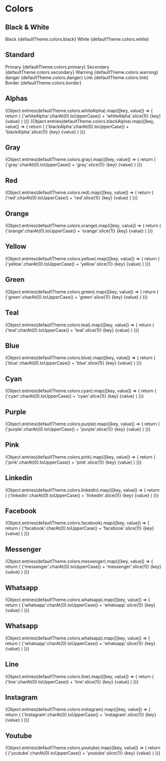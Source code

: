 
<Meta title='Documents / Theme / Colors' />

# Colors

## Black & White

<Provider>
  <Grid templateColumns='repeat(3, 1fr)' my='md' gap='md'>
    <HStack>
      <Box bg='black' minW='12' minH='12' rounded='md' boxShadow='inner'></Box>
      <VStack gap='0.5'>
        <Text fontWeight='semibold' noOfLines={1}>
          Black
        </Text>
        <Text noOfLines={1}>{defaultTheme.colors.black}</Text>
      </VStack>
    </HStack>
    <HStack>
      <Box bg='White' minW='12' minH='12' rounded='md' boxShadow='inner'></Box>
      <VStack gap='0.5'>
        <Text fontWeight='semibold' noOfLines={1}>
          White
        </Text>
        <Text noOfLines={1}>{defaultTheme.colors.white}</Text>
      </VStack>
    </HStack>
  </Grid>
</Provider>

## Standard

<Provider>
  <Grid templateColumns='repeat(3, 1fr)' my='md' gap='md'>
    <HStack>
      <Box bg='primary' minW='12' minH='12' rounded='md' boxShadow='inner'></Box>
      <VStack gap='0.5'>
        <Text fontWeight='semibold' noOfLines={1}>
          Primary
        </Text>
        <Text noOfLines={1}>{defaultTheme.colors.primary}</Text>
      </VStack>
    </HStack>
    <HStack>
      <Box bg='secondary' minW='12' minH='12' rounded='md' boxShadow='inner'></Box>
      <VStack gap='0.5'>
        <Text fontWeight='semibold' noOfLines={1}>
          Secondary
        </Text>
        <Text noOfLines={1}>{defaultTheme.colors.secondary}</Text>
      </VStack>
    </HStack>
    <HStack>
      <Box bg='warning' minW='12' minH='12' rounded='md' boxShadow='inner'></Box>
      <VStack gap='0.5'>
        <Text fontWeight='semibold' noOfLines={1}>
          Warning
        </Text>
        <Text noOfLines={1}>{defaultTheme.colors.warning}</Text>
      </VStack>
    </HStack>
    <HStack>
      <Box bg='danger' minW='12' minH='12' rounded='md' boxShadow='inner'></Box>
      <VStack gap='0.5'>
        <Text fontWeight='semibold' noOfLines={1}>
          danger
        </Text>
        <Text noOfLines={1}>{defaultTheme.colors.danger}</Text>
      </VStack>
    </HStack>
    <HStack>
      <Box bg='link' minW='12' minH='12' rounded='md' boxShadow='inner'></Box>
      <VStack gap='0.5'>
        <Text fontWeight='semibold' noOfLines={1}>
          Link
        </Text>
        <Text noOfLines={1}>{defaultTheme.colors.link}</Text>
      </VStack>
    </HStack>
    <HStack>
      <Box bg='border' minW='12' minH='12' rounded='md' boxShadow='inner'></Box>
      <VStack gap='0.5'>
        <Text fontWeight='semibold' noOfLines={1}>
          Border
        </Text>
        <Text noOfLines={1}>{defaultTheme.colors.border}</Text>
      </VStack>
    </HStack>
  </Grid>
</Provider>

## Alphas

<Provider>
  <Grid templateColumns='repeat(3, 1fr)' my='md' gap='md'>
    {Object.entries(defaultTheme.colors.whiteAlpha).map(([key, value]) => {
      return (
        <HStack key={key}>
          <Box bg={`whiteAlpha.${key}`} minW='12' minH='12' rounded='md' boxShadow='inner'></Box>
          <VStack gap='0.5'>
            <Text fontWeight='semibold' noOfLines={1}>
              {'whiteAlpha'.charAt(0).toUpperCase() + 'whiteAlpha'.slice(1)} {key}
            </Text>
            <Text noOfLines={1}>{value}</Text>
          </VStack>
        </HStack>
      )
    })}
    {Object.entries(defaultTheme.colors.blackAlpha).map(([key, value]) => {
      return (
        <HStack key={key}>
          <Box bg={`blackAlpha.${key}`} minW='12' minH='12' rounded='md' boxShadow='inner'></Box>
          <VStack gap='0.5'>
            <Text fontWeight='semibold' noOfLines={1}>
              {'blackAlpha'.charAt(0).toUpperCase() + 'blackAlpha'.slice(1)} {key}
            </Text>
            <Text noOfLines={1}>{value}</Text>
          </VStack>
        </HStack>
      )
    })}
  </Grid>
</Provider>

## Gray

<Provider>
  <Grid templateColumns='repeat(3, 1fr)' my='md' gap='md'>
    {Object.entries(defaultTheme.colors.gray).map(([key, value]) => {
      return (
        <HStack key={key}>
          <Box bg={`gray.${key}`} minW='12' minH='12' rounded='md' boxShadow='inner'></Box>
          <VStack gap='0.5'>
            <Text fontWeight='semibold' noOfLines={1}>
              {'gray'.charAt(0).toUpperCase() + 'gray'.slice(1)} {key}
            </Text>
            <Text noOfLines={1}>{value}</Text>
          </VStack>
        </HStack>
      )
    })}
  </Grid>
</Provider>

## Red

<Provider>
  <Grid templateColumns='repeat(3, 1fr)' my='md' gap='md'>
    {Object.entries(defaultTheme.colors.red).map(([key, value]) => {
      return (
        <HStack key={key}>
          <Box bg={`red.${key}`} minW='12' minH='12' rounded='md' boxShadow='inner'></Box>
          <VStack gap='0.5'>
            <Text fontWeight='semibold' noOfLines={1}>
              {'red'.charAt(0).toUpperCase() + 'red'.slice(1)} {key}
            </Text>
            <Text noOfLines={1}>{value}</Text>
          </VStack>
        </HStack>
      )
    })}
  </Grid>
</Provider>

## Orange

<Provider>
  <Grid templateColumns='repeat(3, 1fr)' my='md' gap='md'>
    {Object.entries(defaultTheme.colors.orange).map(([key, value]) => {
      return (
        <HStack key={key}>
          <Box bg={`orange.${key}`} minW='12' minH='12' rounded='md' boxShadow='inner'></Box>
          <VStack gap='0.5'>
            <Text fontWeight='semibold' noOfLines={1}>
              {'orange'.charAt(0).toUpperCase() + 'orange'.slice(1)} {key}
            </Text>
            <Text noOfLines={1}>{value}</Text>
          </VStack>
        </HStack>
      )
    })}
  </Grid>
</Provider>

## Yellow

<Provider>
  <Grid templateColumns='repeat(3, 1fr)' my='md' gap='md'>
    {Object.entries(defaultTheme.colors.yellow).map(([key, value]) => {
      return (
        <HStack key={key}>
          <Box bg={`yellow.${key}`} minW='12' minH='12' rounded='md' boxShadow='inner'></Box>
          <VStack gap='0.5'>
            <Text fontWeight='semibold' noOfLines={1}>
              {'yellow'.charAt(0).toUpperCase() + 'yellow'.slice(1)} {key}
            </Text>
            <Text noOfLines={1}>{value}</Text>
          </VStack>
        </HStack>
      )
    })}
  </Grid>
</Provider>

## Green

<Provider>
  <Grid templateColumns='repeat(3, 1fr)' my='md' gap='md'>
    {Object.entries(defaultTheme.colors.green).map(([key, value]) => {
      return (
        <HStack key={key}>
          <Box bg={`green.${key}`} minW='12' minH='12' rounded='md' boxShadow='inner'></Box>
          <VStack gap='0.5'>
            <Text fontWeight='semibold' noOfLines={1}>
              {'green'.charAt(0).toUpperCase() + 'green'.slice(1)} {key}
            </Text>
            <Text noOfLines={1}>{value}</Text>
          </VStack>
        </HStack>
      )
    })}
  </Grid>
</Provider>

## Teal

<Provider>
  <Grid templateColumns='repeat(3, 1fr)' my='md' gap='md'>
    {Object.entries(defaultTheme.colors.teal).map(([key, value]) => {
      return (
        <HStack key={key}>
          <Box bg={`teal.${key}`} minW='12' minH='12' rounded='md' boxShadow='inner'></Box>
          <VStack gap='0.5'>
            <Text fontWeight='semibold' noOfLines={1}>
              {'teal'.charAt(0).toUpperCase() + 'teal'.slice(1)} {key}
            </Text>
            <Text noOfLines={1}>{value}</Text>
          </VStack>
        </HStack>
      )
    })}
  </Grid>
</Provider>

## Blue

<Provider>
  <Grid templateColumns='repeat(3, 1fr)' my='md' gap='md'>
    {Object.entries(defaultTheme.colors.blue).map(([key, value]) => {
      return (
        <HStack key={key}>
          <Box bg={`blue.${key}`} minW='12' minH='12' rounded='md' boxShadow='inner'></Box>
          <VStack gap='0.5'>
            <Text fontWeight='semibold' noOfLines={1}>
              {'blue'.charAt(0).toUpperCase() + 'blue'.slice(1)} {key}
            </Text>
            <Text noOfLines={1}>{value}</Text>
          </VStack>
        </HStack>
      )
    })}
  </Grid>
</Provider>

## Cyan

<Provider>
  <Grid templateColumns='repeat(3, 1fr)' my='md' gap='md'>
    {Object.entries(defaultTheme.colors.cyan).map(([key, value]) => {
      return (
        <HStack key={key}>
          <Box bg={`cyan.${key}`} minW='12' minH='12' rounded='md' boxShadow='inner'></Box>
          <VStack gap='0.5'>
            <Text fontWeight='semibold' noOfLines={1}>
              {'cyan'.charAt(0).toUpperCase() + 'cyan'.slice(1)} {key}
            </Text>
            <Text noOfLines={1}>{value}</Text>
          </VStack>
        </HStack>
      )
    })}
  </Grid>
</Provider>

## Purple

<Provider>
  <Grid templateColumns='repeat(3, 1fr)' my='md' gap='md'>
    {Object.entries(defaultTheme.colors.purple).map(([key, value]) => {
      return (
        <HStack key={key}>
          <Box bg={`purple.${key}`} minW='12' minH='12' rounded='md' boxShadow='inner'></Box>
          <VStack gap='0.5'>
            <Text fontWeight='semibold' noOfLines={1}>
              {'purple'.charAt(0).toUpperCase() + 'purple'.slice(1)} {key}
            </Text>
            <Text noOfLines={1}>{value}</Text>
          </VStack>
        </HStack>
      )
    })}
  </Grid>
</Provider>

## Pink

<Provider>
  <Grid templateColumns='repeat(3, 1fr)' my='md' gap='md'>
    {Object.entries(defaultTheme.colors.pink).map(([key, value]) => {
      return (
        <HStack key={key}>
          <Box bg={`pink.${key}`} minW='12' minH='12' rounded='md' boxShadow='inner'></Box>
          <VStack gap='0.5'>
            <Text fontWeight='semibold' noOfLines={1}>
              {'pink'.charAt(0).toUpperCase() + 'pink'.slice(1)} {key}
            </Text>
            <Text noOfLines={1}>{value}</Text>
          </VStack>
        </HStack>
      )
    })}
  </Grid>
</Provider>

## Linkedin

<Provider>
  <Grid templateColumns='repeat(3, 1fr)' my='md' gap='md'>
    {Object.entries(defaultTheme.colors.linkedin).map(([key, value]) => {
      return (
        <HStack key={key}>
          <Box bg={`linkedin.${key}`} minW='12' minH='12' rounded='md' boxShadow='inner'></Box>
          <VStack gap='0.5'>
            <Text fontWeight='semibold' noOfLines={1}>
              {'linkedin'.charAt(0).toUpperCase() + 'linkedin'.slice(1)} {key}
            </Text>
            <Text noOfLines={1}>{value}</Text>
          </VStack>
        </HStack>
      )
    })}
  </Grid>
</Provider>

## Facebook

<Provider>
  <Grid templateColumns='repeat(3, 1fr)' my='md' gap='md'>
    {Object.entries(defaultTheme.colors.facebook).map(([key, value]) => {
      return (
        <HStack key={key}>
          <Box bg={`facebook.${key}`} minW='12' minH='12' rounded='md' boxShadow='inner'></Box>
          <VStack gap='0.5'>
            <Text fontWeight='semibold' noOfLines={1}>
              {'facebook'.charAt(0).toUpperCase() + 'facebook'.slice(1)} {key}
            </Text>
            <Text noOfLines={1}>{value}</Text>
          </VStack>
        </HStack>
      )
    })}
  </Grid>
</Provider>

## Messenger

<Provider>
  <Grid templateColumns='repeat(3, 1fr)' my='md' gap='md'>
    {Object.entries(defaultTheme.colors.messenger).map(([key, value]) => {
      return (
        <HStack key={key}>
          <Box bg={`messenger.${key}`} minW='12' minH='12' rounded='md' boxShadow='inner'></Box>
          <VStack gap='0.5'>
            <Text fontWeight='semibold' noOfLines={1}>
              {'messenger'.charAt(0).toUpperCase() + 'messenger'.slice(1)} {key}
            </Text>
            <Text noOfLines={1}>{value}</Text>
          </VStack>
        </HStack>
      )
    })}
  </Grid>
</Provider>

## Whatsapp

<Provider>
  <Grid templateColumns='repeat(3, 1fr)' my='md' gap='md'>
    {Object.entries(defaultTheme.colors.whatsapp).map(([key, value]) => {
      return (
        <HStack key={key}>
          <Box bg={`whatsapp.${key}`} minW='12' minH='12' rounded='md' boxShadow='inner'></Box>
          <VStack gap='0.5'>
            <Text fontWeight='semibold' noOfLines={1}>
              {'whatsapp'.charAt(0).toUpperCase() + 'whatsapp'.slice(1)} {key}
            </Text>
            <Text noOfLines={1}>{value}</Text>
          </VStack>
        </HStack>
      )
    })}
  </Grid>
</Provider>

## Whatsapp

<Provider>
  <Grid templateColumns='repeat(3, 1fr)' my='md' gap='md'>
    {Object.entries(defaultTheme.colors.whatsapp).map(([key, value]) => {
      return (
        <HStack key={key}>
          <Box bg={`whatsapp.${key}`} minW='12' minH='12' rounded='md' boxShadow='inner'></Box>
          <VStack gap='0.5'>
            <Text fontWeight='semibold' noOfLines={1}>
              {'whatsapp'.charAt(0).toUpperCase() + 'whatsapp'.slice(1)} {key}
            </Text>
            <Text noOfLines={1}>{value}</Text>
          </VStack>
        </HStack>
      )
    })}
  </Grid>
</Provider>

## Line

<Provider>
  <Grid templateColumns='repeat(3, 1fr)' my='md' gap='md'>
    {Object.entries(defaultTheme.colors.line).map(([key, value]) => {
      return (
        <HStack key={key}>
          <Box bg={`line.${key}`} minW='12' minH='12' rounded='md' boxShadow='inner'></Box>
          <VStack gap='0.5'>
            <Text fontWeight='semibold' noOfLines={1}>
              {'line'.charAt(0).toUpperCase() + 'line'.slice(1)} {key}
            </Text>
            <Text noOfLines={1}>{value}</Text>
          </VStack>
        </HStack>
      )
    })}
  </Grid>
</Provider>

## Instagram

<Provider>
  <Grid templateColumns='repeat(3, 1fr)' my='md' gap='md'>
    {Object.entries(defaultTheme.colors.instagram).map(([key, value]) => {
      return (
        <HStack key={key}>
          <Box bg={`instagram.${key}`} minW='12' minH='12' rounded='md' boxShadow='inner'></Box>
          <VStack gap='0.5'>
            <Text fontWeight='semibold' noOfLines={1}>
              {'instagram'.charAt(0).toUpperCase() + 'instagram'.slice(1)} {key}
            </Text>
            <Text noOfLines={1}>{value}</Text>
          </VStack>
        </HStack>
      )
    })}
  </Grid>
</Provider>

## Youtube

<Provider>
  <Grid templateColumns='repeat(3, 1fr)' my='md' gap='md'>
    {Object.entries(defaultTheme.colors.youtube).map(([key, value]) => {
      return (
        <HStack key={key}>
          <Box bg={`youtube.${key}`} minW='12' minH='12' rounded='md' boxShadow='inner'></Box>
          <VStack gap='0.5'>
            <Text fontWeight='semibold' noOfLines={1}>
              {'youtube'.charAt(0).toUpperCase() + 'youtube'.slice(1)} {key}
            </Text>
            <Text noOfLines={1}>{value}</Text>
          </VStack>
        </HStack>
      )
    })}
  </Grid>
</Provider>
